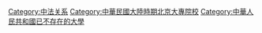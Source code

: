 {{Catmore}}

[[Category:中法关系|Category:中法关系]]
[[Category:中華民國大陸時期北京大專院校|Category:中華民國大陸時期北京大專院校]]
[[Category:中華人民共和國已不存在的大學|Category:中華人民共和國已不存在的大學]]